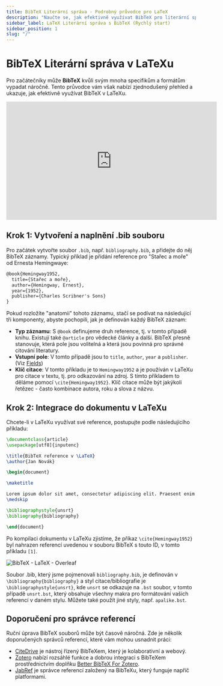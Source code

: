 ```yaml
---
title: BibTeX Literární správa - Podrobný průvodce pro LaTeX
description: "Naučte se, jak efektivně využívat BibTeX pro literární správu v LaTeXu, od vytváření souboru .bib až po jeho integraci do vašeho dokumentu v LaTeXu."
sidebar_label: LaTeX Literární správa s BibTeX (Rychlý start)
sidebar_position: 1
slug: "/"
---
```


# BibTeX Literární správa v LaTeXu

Pro začátečníky může **BibTeX** kvůli svým mnoha specifikům a formátům vypadat náročně. Tento průvodce vám však nabízí zjednodušený přehled a ukazuje, jak efektivně využívat BibTeX v LaTeXu.

<iframe width="560" height="315" src="https://www.youtube.com/embed/bHD94qM0vyg" title="YouTube video player" frameborder="0" allow="accelerometer; autoplay; clipboard-write; encrypted-media; gyroscope; picture-in-picture; web-share" allowfullscreen></iframe>

## Krok 1: Vytvoření a naplnění .bib souboru

Pro začátek vytvořte soubor `.bib`, např. `bibliography.bib`, a přidejte do něj BibTeX záznamy. Typický příklad je přidání reference pro "Stařec a moře" od Ernesta Hemingwaye:

```latex
@book{Hemingway1952,
  title={Stařec a moře},
  author={Hemingway, Ernest},
  year={1952},
  publisher={Charles Scribner's Sons}
}
```

Pokud rozložíte "anatomii" tohoto záznamu, stačí se podívat na následující tři komponenty, abyste pochopili, jak je definován každý BibTeX záznam:

- **Typ záznamu**: S `@book` definujeme druh reference, tj. v tomto případě knihu. Existují také `@article` pro vědecké články a další. BibTeX přesně stanovuje, která pole jsou volitelná a která jsou povinná pro správné citování literatury.
- **Vstupní pole**: V tomto případě jsou to `title`, `author`, `year` a `publisher`. (Viz [Fields](/fields))
- **Klíč citace**: V tomto příkladu je to `Hemingway1952` a je používán v LaTeXu pro citace v textu, tj. pro odkazování na zdroj. S tímto příkladem to děláme pomocí `\cite{Hemingway1952}`. Klíč citace může být jakýkoli řetězec - často kombinace autora, roku a slova z názvu.

## Krok 2: Integrace do dokumentu v LaTeXu

Chcete-li v LaTeXu využívat své reference, postupujte podle následujícího příkladu:

```latex
\documentclass{article}
\usepackage[utf8]{inputenc}

\title{BibTeX reference v \LaTeX}
\author{Jan Novák}

\begin{document}

\maketitle

Lorem ipsum dolor sit amet, consectetur adipiscing elit. Praesent enim urna, dapibus et bibendum vel, consectetur et turpis. Cras a molestie nulla. \cite{Hemingway1952}
\medskip

\bibliographystyle{unsrt}
\bibliography{bibliography}

\end{document}
```

Po kompilaci dokumentu v LaTeXu zjistíme, že příkaz `\cite{Hemingway1952}` byl nahrazen referencí uvedenou v souboru BibTeX s touto ID, v tomto příkladu `[1]`.

![BibTeX - LaTeX - Overleaf](@site/static/img/tutorial/LaTeX_Overleaf_BibTeX-Example.png)

Soubor .bib, který jsme pojmenovali `bibliography.bib`, je definován v `\bibliography{bibliography}` a styl citace/bibliografie je `\bibliographystyle{unsrt}`, kde `unsrt` se odkazuje na `.bst` soubor, v tomto případě `unsrt.bst`, který obsahuje všechny makra pro formátování vašich referencí v daném stylu. Můžete také použít jiné styly, např. `apalike.bst`.

## Doporučení pro správce referencí

Ruční úprava BibTeX souborů může být časově náročná. Zde je několik doporučených správců referencí, které vám mohou usnadnit práci:

- [CiteDrive](https://www.citedrive.com/) je nástroj řízený BibTeXem, který je kolaborativní a webový.
- [Zotero](https://www.zotero.org/) nabízí rozsáhlé funkce a dobrou integraci s BibTeXem prostřednictvím doplňku [Better BibTeX For Zotero](https://retorque.re/zotero-better-bibtex/).
- [JabRef](https://www.jabref.org/) je správce referencí založený na BibTeXu, který funguje napříč platformami.